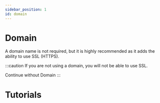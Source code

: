 ```yaml
---
sidebar_position: 1
id: domain
---
```



# Domain

A domain name is not required, but it is highly recommended as it adds the ability to use SSL (HTTPS).

:::caution
If you are not using a domain, you will not be able to use SSL.

<Link to="../hosting" className="button button--warning button--lg">
  Continue without Domain
</Link>
:::

# Tutorials

<LinkGrid links={domainTutorials} className="col--4" />

